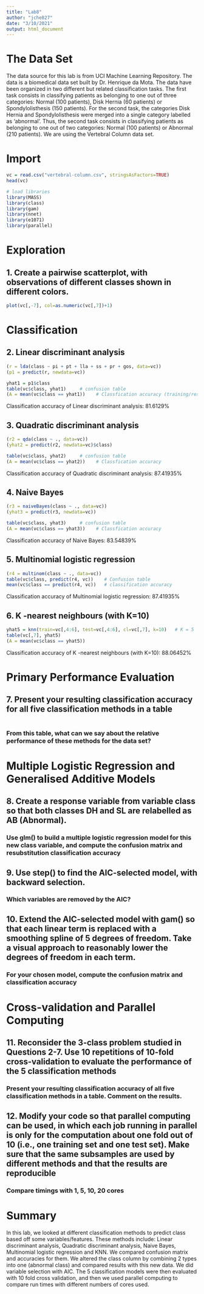 ```yaml
---
title: "Lab8"
author: "jche827"
date: "3/10/2021"
output: html_document
---
```


# The Data Set

The data source for this lab is from UCI Machine Learning Repository. The data is a biomedical data set built by Dr. Henrique da Mota. The data have been organized in two different but related classification tasks. The first task consists in classifying patients as belonging to one out of three categories: Normal (100 patients), Disk Hernia (60 patients) or Spondylolisthesis (150 patients). For the second task, the categories Disk Hernia and Spondylolisthesis were merged into a single category labelled as 'abnormal'. Thus, the second task consists in classifying patients as belonging to one out of two categories: Normal (100 patients) or Abnormal (210 patients). We are using the Vertebral Column data set. 

# Import
```r
vc = read.csv("vertebral-column.csv", stringsAsFactors=TRUE)
head(vc)

# load libraries
library(MASS)
library(class)
library(gam)
library(nnet)
library(e1071)
library(parallel)
```

# Exploration

## 1. Create a pairwise scatterplot, with observations of different classes shown in different colors.
```r
plot(vc[,-7], col=as.numeric(vc[,7])+1)
```

# Classification

## 2. Linear discriminant analysis
```r
(r = lda(class ~ pi + pt + lla + ss + pr + gos, data=vc))
(p1 = predict(r, newdata=vc))
```
```r
yhat1 = p1$class
table(vc$class, yhat1)     # confusion table
(A = mean(vc$class == yhat1))    # Classfication accuracy (training/resubstituion)
```
Classification accuracy of Linear discriminant analysis: 81.6129%

## 3. Quadratic discriminant analysis
```r
(r2 = qda(class ~ ., data=vc))
(yhat2 = predict(r2, newdata=vc)$class)
```
```r
table(vc$class, yhat2)     # confusion table
(A = mean(vc$class == yhat2))    # Classfication accuracy
```
Classification accuracy of Quadratic discriminant analysis:  87.41935%

## 4. Naive Bayes
```r
(r3 = naiveBayes(class ~ ., data=vc))
(yhat3 = predict(r3, newdata=vc))
```
```r
table(vc$class, yhat3)     # confusion table
(A = mean(vc$class == yhat3))    # Classfication accuracy
```
Classification accuracy of Naive Bayes: 83.54839%

## 5. Multinomial logistic regression
```r
(r4 = multinom(class ~ ., data=vc))
table(vc$class, predict(r4, vc))    # Confusion table
mean(vc$class == predict(r4, vc))   # classification accuracy
```
Classification accuracy of Multinomial logistic regression: 87.41935%

## 6. K -nearest neighbours (with K=10)
```r
yhat5 = knn(train=vc[,4:6], test=vc[,4:6], cl=vc[,7], k=10)   # K = 5
table(vc[,7], yhat5)
(A = mean(vc$class == yhat5)) 
```
Classification accuracy of K -nearest neighbours (with K=10): 88.06452%


# Primary Performance Evaluation

## 7. Present your resulting classification accuracy for all five classification methods in a table
```r

```

### From this table, what can we say about the relative performance of these methods for the data set?

# Multiple Logistic Regression and Generalised Additive Models

## 8. Create a response variable from variable class so that both classes DH and SL are relabelled as AB (Abnormal).

### Use glm() to build a multiple logistic regression model for this new class variable, and compute the confusion matrix and resubstitution classification accuracy

## 9. Use step() to find the AIC-selected model, with backward selection.

### Which variables are removed by the AIC?

## 10. Extend the AIC-selected model with gam() so that each linear term is replaced with a smoothing spline of 5 degrees of freedom. Take a visual approach to reasonably lower the degrees of freedom in each term.

### For your chosen model, compute the confusion matrix and classification accuracy

# Cross-validation and Parallel Computing

## 11. Reconsider the 3-class problem studied in Questions 2-7. Use 10 repetitions of 10-fold cross-validation to evaluate the performance of the 5 classification methods

### Present your resulting classification accuracy of all five classification methods in a table. Comment on the results.

## 12. Modify your code so that parallel computing can be used, in which each job running in parallel is only for the computation about one fold out of 10 (i.e., one training set and one test set). Make sure that the same subsamples are used by different methods and that the results are reproducible

### Compare timings with 1, 5, 10, 20 cores

# Summary

In this lab, we looked at different classification methods to predict class based off some variables/features. These methods include: Linear discriminant analysis, Quadratic discriminant analysis, Naive Bayes, Multinomial logistic regression and KNN. We compared confusion matrix and accuracies for them. We altered the class column by combining 2 types into one (abnormal class) and compared results with this new data. We did variable selection with AIC. The 5 classification models were then evaluated with 10 fold cross validation, and then we used parallel computing to compare run times with different numbers of cores used. 






